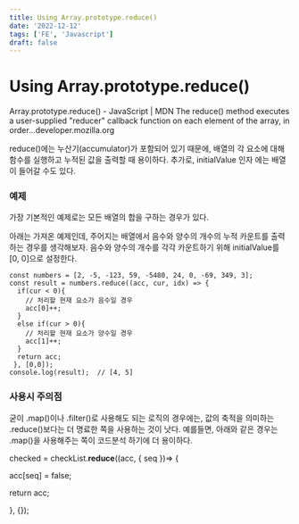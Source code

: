 ```yaml
---
title: Using Array.prototype.reduce()
date: '2022-12-12'
tags: ['FE', 'Javascript']
draft: false
---
```


# Using Array.prototype.reduce()

Array.prototype.reduce() - JavaScript | MDN
The reduce() method executes a user-supplied "reducer" callback function on each element of the array, in order…developer.mozilla.org

reduce()에는 누산기(accumulator)가 포함되어 있기 때문에, 배열의 각 요소에 대해 함수를 실행하고 누적된 값을 출력할 때 용이하다. 추가로, initialValue 인자 에는 배열이 들어갈 수도 있다.

### 예제

가장 기본적인 예제로는 모든 배열의 합을 구하는 경우가 있다.

아래는 가져온 예제인데, 주어지는 배열에서 음수와 양수의 개수의 누적 카운트를 출력하는 경우를 생각해보자. 음수와 양수의 개수를 각각 카운트하기 위해 initialValue를 [0, 0]으로 설정한다.

    const numbers = [2, -5, -123, 59, -5480, 24, 0, -69, 349, 3];
    const result = numbers.reduce((acc, cur, idx) => { 
      if(cur < 0){
        // 처리할 현재 요소가 음수일 경우
        acc[0]++;
      }
      else if(cur > 0){
        // 처리할 현재 요소가 양수일 경우
        acc[1]++;
      }
      return acc;
     }, [0,0]);
    console.log(result);  // [4, 5]

### 사용시 주의점

굳이 .map()이나 .filter()로 사용해도 되는 로직의 경우에는, 값의 축적을 의미하는 .reduce()보다는 더 명료한 쪽을 사용하는 것이 낫다. 예를들면, 아래와 같은 경우는 .map()을 사용해주는 쪽이 코드분석 하기에 더 용이하다.

checked = checkList.**reduce**((acc, { seq })=> {

acc[seq] = false;

return acc;

}, {});
